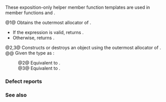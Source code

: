 {{cpp/memory/scoped_allocator_adaptor/title|''outermost'', ''outermost-construct'', ''outermost-destroy''}}
{{cpp/memory/scoped_allocator_adaptor/navbar}}

{{dcl begin}}
{{dcla|num=1|anchor=outermost|expos=yes|1=
template&lt; class Alloc &gt;
/* unspecified */ /*outermost*/( Alloc&amp;&amp; alloc = *this );
}}
{{dcla|num=2|anchor=outermost-construct|expos=yes|
template&lt; class T, class... Args &gt;
void /*outermost-construct*/( T* p, Args&amp;&amp;... args );
}}
{{dcla|num=3|anchor=outermost-destroy|expos=yes|
template&lt; class T &gt;
void /*outermost-destroy*/( T* p );
}}
{{dcl end}}

These exposition-only helper member function templates are used in member functions {{rlpf|construct}} and {{rlpf|destroy}}.

@1@ Obtains the outermost allocator of {{c|alloc}}.
* If the expression {{c|alloc.outer_allocator()}} is valid, returns {{box|{{tti|outermost}}{{sep}}{{c/core|(alloc.outer_allocator())}}}}.
* Otherwise, returns {{c|alloc}}.

@2,3@ Constructs or destroys an object using the outermost allocator of {{c|*this}}.
@@ Given the type {{c/core|std::allocator_traits&lt;std::remove_reference_t&lt;decltype(}}{{tti|outermost}}{{sep}}{{c/core|())&gt;&gt;}} as {{tt|outermost_traits}}:
:@2@ Equivalent to {{box|{{c/core|outermost_traits::construct(}}{{tti|outermost}}{{sep}}{{c/core|(), p, std::forward&lt;Args&gt;(args)...);}}}}.
:@3@ Equivalent to {{box|{{c/core|outermost_traits::destroy(}}{{tti|outermost}}{{sep}}{{c/core|(), p);}}}}.

===Defect reports===
{{dr list begin}}
{{dr list item|wg=lwg|dr=3116|std=C++11|before=the recursion condition for {{tti|outermost}} was “{{c|alloc}}&lt;br&gt;has the member function {{tt|outer_allocator()}}”|after=changed to “the expression&lt;br&gt;{{c|alloc.outer_allocator()}} is valid”}}
{{dr list end}}

===See also===
{{dsc begin}}
{{dsc inc|cpp/memory/allocator_traits/dsc construct}}
{{dsc inc|cpp/memory/allocator_traits/dsc destroy}}
{{dsc end}}

{{langlinks|de|es|fr|it|ja|pt|ru|zh}}